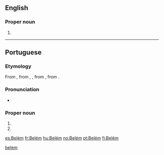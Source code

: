==English==
{{wikipedia}}

===Proper noun===
{{head|en|proper nouns}}

# {{place:state capital of Brazil|en|state=Pará}}

[[Category:English terms spelled with É|belem]]

----

==Portuguese==

===Etymology===
From {{etyl|roa-opt|pt}} {{m|roa-opt|Beleen}}, from {{etyl|la|pt}} {{m|la|Bēthlehem}}, {{m|la|Bēthlēēm}}, from {{etyl|grc|pt}} {{m|grc|Βηθλεέμ}}, from {{etyl|he|pt}} {{term|בּית לחם|tr=bet léchem|lang=he}}.

===Pronunciation===
* {{a|Brazil}} {{IPA|/be.ˈlẽj̃/|lang=pt}}

===Proper noun===
{{pt-proper noun|f}}

# {{place|pt|city|c/Palestine|t1=Bethlehem}}
# {{place|pt|city/state capital|s/en:Pará|c/Brazil|t1=Belém}}

[[es:Belém]]
[[fr:Belém]]
[[hu:Belém]]
[[no:Belém]]
[[pt:Belém]]
[[fi:Belém]]